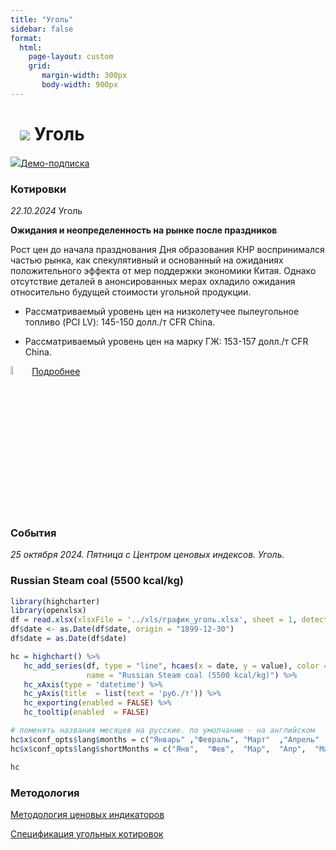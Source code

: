 ```yaml
---
title: "Уголь"
sidebar: false
format: 
  html:
    page-layout: custom
    grid:
       margin-width: 300px
       body-width: 900px
---
```


# ![](../images/icon-coal.svg) Уголь {.my-custom-class style="margin-left:3%;"}

![](../images/icon-subscription.svg)[Демо-подписка](../demo-subscription.qmd)

::: {.grid style="margin-left:0%"}
::: {.g-col-12 .g-col-sm-12 .g-col-xs-12 .g-col-xl-4 .g-col-md-6 .g-col-lg-6}

### Котировки

*22.10.2024* Уголь

**Ожидания и неопределенность на рынке после праздников**

Рост цен до начала празднования Дня образования КНР воспринимался частью рынка, как спекулятивный и основанный на ожиданиях положительного эффекта от мер поддержки экономики Китая.  Однако отсутствие деталей в анонсированных мерах охладило ожидания относительно будущей стоимости угольной продукции. 

- Рассматриваемый уровень цен на низколетучее пылеугольное топливо (PCI LV): 145-150 долл./т СFR China.

- Рассматриваемый уровень цен на марку ГЖ: 153-157 долл./т СFR China.

![](../images/icon-locker.svg){width="6%"} [Подробнее](../demo-subscription.qmd)

### 

### События

*25 октября 2024. Пятница с Центром ценовых индексов. Уголь.*

:::

::: {.g-col-12 .g-col-sm-12 .g-col-xs-12 .g-col-xl-4 .g-col-md-6 .g-col-lg-6}

### Russian Steam coal (5500 kcal/kg)

```r

library(highcharter)
library(openxlsx)
df = read.xlsx(xlsxFile = '../xls/график_уголь.xlsx', sheet = 1, detectDates = TRUE)
df$date <- as.Date(df$date, origin = "1899-12-30")
df$date = as.Date(df$date)

hc = highchart() %>% 
   hc_add_series(df, type = "line", hcaes(x = date, y = value), color = "#1A4AFC", 
                 name = "Russian Steam coal (5500 kcal/kg)") %>% 
   hc_xAxis(type = 'datetime') %>% 
   hc_yAxis(title  = list(text = 'руб./т')) %>% 
   hc_exporting(enabled = FALSE) %>% 
   hc_tooltip(enabled  = FALSE)

# поменять названия месяцев на русские. по умолчанию - на английском
hc$x$conf_opts$lang$months = c("Январь"	,"Февраль",	"Март"	,"Апрель"	,"Май",	"Июнь", "Июль",	"Август",	"Сентябрь",	"Октябрь",	"Ноябрь",	"Декабрь")
hc$x$conf_opts$lang$shortMonths = c("Янв", 	"Фев",	"Мар",	"Апр",	"Май",	"Июн",	"Июл",	"Авг",	"Сен",	"Окт",	"Ноя",	"Дек")

hc


```


:::

::: {.g-col-12 .g-col-sm-12 .g-col-xs-12 .g-col-xl-4 .g-col-md-6 .g-col-lg-6}
### Методология

[Методология ценовых индикаторов](../methodology/methodology-benchmark-pbc.qmd)

[Спецификация угольных котировок](../methodology/specs-coal.qmd)
:::
::: 

